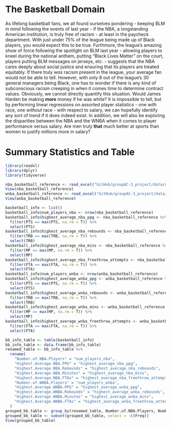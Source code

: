 # The Basketball Domain

As lifelong basketball fans, we all found ourselves pondering - keeping BLM in mind following the events of last year - if the NBA, a longstanding American institution, is truly free of racism - at least in the paycheck department. With just under 75% of the league being made up of Black players, you would expect this to be true. Furthmore, the league's amazing show of force following the spotlight on BLM last year - allowing players to kneel during the national anthem, putting "Black Lives Matter" on the court, players putting BLM messages on jerseys, etc. - suggests that the NBA cares deeply about social justice and ensuring that its players are treated equitably. If there truly _was_ racism present in the league, your average fan would not be able to tell. However, with only 8 out of the league's 30 general managers being Black, one has to wonder if there is any kind of subconscious racism creeping in when it comes time to determine contract values. Obviously, we cannot directly quantify this situation. Would James Harden be making **more** money if he was white? It is impossible to tell, but by performing linear regressions on assorted player statistics - one _with_ race, one _without_ race -  with respect to salary, we can hopefully identify any sort of trend if it does indeed exist. In addition, we will also be exploring the disparities between the NBA and the WNBA when it comes to player performance versus salary. Are men truly **that** much better at sports than women to justify millions more in salary?


# Summary Statistics and Table
```r
library(readxl)
library(dplyr)
library(tidyverse)

nba_basketball_reference <- read_excel("GitHub/groupAC-3_project/data/nba_basketball-reference.xlsx")
View(nba_basketball_reference)
wnba_basketball_reference <- read_excel("GitHub/groupAC-3_project/data/wnba_basketball-reference.xlsx")
View(wnba_basketball_reference)

basketball_info <- list()
basketball_info$num_players_nba <- nrow(nba_basketball_reference)
basketball_info$highest_average_nba_ppg <- nba_basketball_reference %>%
  filter(PTS == max(PTS, na.rm = T)) %>%
  select(PTS)
basketball_info$highest_average_nba_rebounds <- nba_basketball_reference %>%
  filter(TRB == max(TRB, na.rm = T)) %>%
  select(TRB)
basketball_info$highest_average_nba_mins <- nba_basketball_reference %>%
  filter(MP == max(MP, na.rm = T)) %>%
  select(MP)
basketball_info$highest_average_nba_freethrow_attempts <- nba_basketball_reference %>%
  filter(FTA == max(FTA, na.rm = T)) %>%
  select(FTA)
basketball_info$num_players_wnba <- nrow(wnba_basketball_reference)
basketball_info$highest_average_wnba_ppg <- wnba_basketball_reference %>%
  filter(PTS == max(PTS, na.rm = T)) %>%
  select(PTS)
basketball_info$highest_average_wnba_rebounds <- wnba_basketball_reference %>%
  filter(TRB == max(TRB, na.rm = T)) %>%
  select(TRB)
basketball_info$highest_average_wnba_mins <- wnba_basketball_reference %>%
  filter(MP == max(MP, na.rm = T)) %>%
  select(MP)
basketball_info$highest_average_wnba_freethrow_attempts <- wnba_basketball_reference %>%
  filter(FTA == max(FTA, na.rm = T)) %>%
  select(FTA)

bb_info_table <- table(basketball_info)
bb_info_table <- data.frame(bb_info_table)
renamed_table <- bb_info_table %>%
  rename(
    "Number.of.NBA.Players" = "num_players_nba",
    "Highest.Average.NBA.PPG" = "highest_average_nba_ppg",
    "Highest.Average.NBA.Rebounds" = "highest_average_nba_rebounds",
    "Highest.Average.NBA.Minutes" = "highest_average_nba_mins",
    "Highest.Average.NBA.FTAs" = "highest_average_nba_freethrow_attempts",
    "Number.of.WNBA.Players" = "num_players_wnba",
    "Highest.Average.WNBA.PPG" = "highest_average_wnba_ppg",
    "Highest.Average.WNBA.Rebounds" = "highest_average_wnba_rebounds",
    "Highest.Average.WNBA.Minutes" = "highest_average_wnba_mins",
    "Highest.Average.WNBA.FTAs" = "highest_average_wnba_freethrow_attempts",
  )
grouped_bb_table <- group_by(renamed_table, Number.of.NBA.Players, Number.of.WNBA.Players)
grouped_bb_table <- subset(grouped_bb_table, select = -c(Freq))
View(grouped_bb_table)
```
